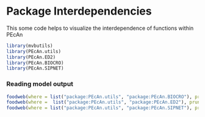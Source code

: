 <!--
#-------------------------------------------------------------------------------
# Copyright (c) 2012 University of Illinois, NCSA.
# All rights reserved. This program and the accompanying materials
# are made available under the terms of the 
# University of Illinois/NCSA Open Source License
# which accompanies this distribution, and is available at
# http://opensource.ncsa.illinois.edu/license.html
#-------------------------------------------------------------------------------
-->

Package Interdependencies
=========================

This some code helps to visualize the interdependence of functions within PEcAn


```r
library(mvbutils)
library(PEcAn.utils)
library(PEcAn.ED2)
library(PEcAn.BIOCRO)
library(PEcAn.SIPNET)
```
### Reading model output

```r
foodweb(where = list("package:PEcAn.utils", "package:PEcAn.BIOCRO"), prune = c("output", "read", "results", "model2netcdf"), desc = FALSE)
foodweb(where =  list("package:PEcAn.utils", "package:PEcAn.ED2"), prune = c("output", "read", "results", "model2netcdf"), desc = FALSE)
foodweb(where = list("package:PEcAn.utils", "package:PEcAn.SIPNET"), prune = c("output", "read", "results", "model2netcdf"), desc = FALSE)

```



